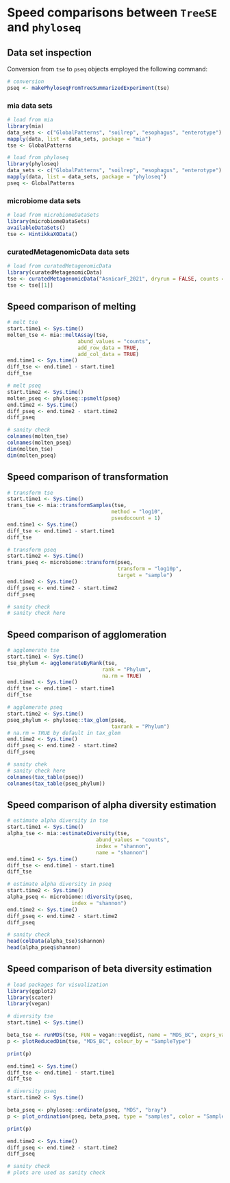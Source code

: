 # Speed comparisons between `TreeSE` and `phyloseq`

## Data set inspection

Conversion from `tse` to `pseq` objects employed the following command:

```r
# conversion
pseq <- makePhyloseqFromTreeSummarizedExperiment(tse)
```

### mia data sets

```r
# load from mia
library(mia)
data_sets <- c("GlobalPatterns", "soilrep", "esophagus", "enterotype")
mapply(data, list = data_sets, package = "mia")
tse <- GlobalPatterns
```

```r
# load from phyloseq
library(phyloseq)
data_sets <- c("GlobalPatterns", "soilrep", "esophagus", "enterotype")
mapply(data, list = data_sets, package = "phyloseq")
pseq <- GlobalPatterns
```

### microbiome data sets

```r
# load from microbiomeDataSets
library(microbiomeDataSets)
availableDataSets()
tse <- HintikkaXOData()
```

### curatedMetagenomicData data sets

```r
# load from curatedMetagenomicData
library(curatedMetagenomicData)
tse <- curatedMetagenomicData("AsnicarF_2021", dryrun = FALSE, counts = TRUE)
tse <- tse[[1]]
```

## Speed comparison of melting

```r
# melt tse
start.time1 <- Sys.time()
molten_tse <- mia::meltAssay(tse,
                       abund_values = "counts",
                       add_row_data = TRUE,
                       add_col_data = TRUE)
end.time1 <- Sys.time()
diff_tse <- end.time1 - start.time1
diff_tse
```

```r
# melt pseq
start.time2 <- Sys.time()
molten_pseq <- phyloseq::psmelt(pseq)
end.time2 <- Sys.time()
diff_pseq <- end.time2 - start.time2
diff_pseq
```

```r
# sanity check
colnames(molten_tse)
colnames(molten_pseq)
dim(molten_tse)
dim(molten_pseq)
```

## Speed comparison of transformation

```r
# transform tse
start.time1 <- Sys.time()
trans_tse <- mia::transformSamples(tse,
                                  method = "log10",
                                  pseudocount = 1)
end.time1 <- Sys.time()
diff_tse <- end.time1 - start.time1
diff_tse
```

```r
# transform pseq
start.time2 <- Sys.time()
trans_pseq <- microbiome::transform(pseq,
                                    transform = "log10p",
                                    target = "sample")
end.time2 <- Sys.time()
diff_pseq <- end.time2 - start.time2
diff_pseq
```

```r
# sanity check
# sanity check here
```

## Speed comparison of agglomeration

```r
# agglomerate tse
start.time1 <- Sys.time()
tse_phylum <- agglomerateByRank(tse,
                               rank = "Phylum",
                               na.rm = TRUE)
end.time1 <- Sys.time()
diff_tse <- end.time1 - start.time1
diff_tse
```

```r
# agglomerate pseq
start.time2 <- Sys.time()
pseq_phylum <- phyloseq::tax_glom(pseq,
                                  taxrank = "Phylum")
# na.rm = TRUE by default in tax_glom
end.time2 <- Sys.time()
diff_pseq <- end.time2 - start.time2
diff_pseq
```

```r
# sanity chek
# sanity check here
colnames(tax_table(pseq))
colnames(tax_table(pseq_phylum))
```

## Speed comparison of alpha diversity estimation

```r
# estimate alpha diversity in tse
start.time1 <- Sys.time()
alpha_tse <- mia::estimateDiversity(tse, 
                             abund_values = "counts",
                             index = "shannon", 
                             name = "shannon")
end.time1 <- Sys.time()
diff_tse <- end.time1 - start.time1
diff_tse
```

```r
# estimate alpha diversity in pseq
start.time2 <- Sys.time()
alpha_pseq <- microbiome::diversity(pseq,
                     index = "shannon")
end.time2 <- Sys.time()
diff_pseq <- end.time2 - start.time2
diff_pseq
```

```r
# sanity check
head(colData(alpha_tse)$shannon)
head(alpha_pseq$shannon)
```
## Speed comparison of beta diversity estimation

```r
# load packages for visualization
library(ggplot2)
library(scater)
library(vegan)
```

```r
# diversity tse
start.time1 <- Sys.time()

beta_tse <- runMDS(tse, FUN = vegan::vegdist, name = "MDS_BC", exprs_values = "counts")
p <- plotReducedDim(tse, "MDS_BC", colour_by = "SampleType")

print(p)

end.time1 <- Sys.time()
diff_tse <- end.time1 - start.time1
diff_tse
```

```r
# diversity pseq
start.time2 <- Sys.time()

beta_pseq <- phyloseq::ordinate(pseq, "MDS", "bray")
p <- plot_ordination(pseq, beta_pseq, type = "samples", color = "SampleType")

print(p)

end.time2 <- Sys.time()
diff_pseq <- end.time2 - start.time2
diff_pseq
```

```r
# sanity check
# plots are used as sanity check
```
